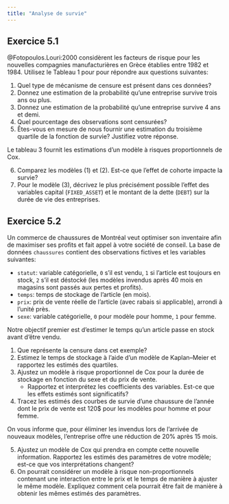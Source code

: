 ```yaml
---
title: "Analyse de survie"
---
```



## Exercice 5.1

@Fotopoulos.Louri:2000 considèrent les facteurs de risque pour les nouvelles compagnies manufacturières en Grèce établies entre 1982 et 1984. Utilisez le Tableau 1 pour pour répondre aux questions suivantes:

1. Quel type de mécanisme de censure est présent dans ces données?
2. Donnez une estimation de la probabilité qu’une entreprise survive trois ans ou plus.
3. Donnez une estimation de la probabilité qu’une entreprise survive 4 ans et demi.
4. Quel pourcentage des observations sont censurées?
5. Êtes-vous en mesure de nous fournir une estimation du troisième quartile de la fonction de survie? Justifiez votre réponse.

Le tableau 3 fournit les estimations d'un modèle à risques proportionnels de Cox.

6. Comparez les modèles (1) et (2). Est-ce que l'effet de cohorte impacte la survie?
7. Pour le modèle (3), décrivez le plus précisément possible l’effet des variables capital (`FIXED_ASSET`) et le montant de la dette (`DEBT`) sur la durée de vie des entreprises.

## Exercice 5.2

 Un commerce de chaussures de Montréal veut optimiser son inventaire afin de maximiser ses profits et fait appel à votre société de conseil. La base de données `chaussures` contient des observations fictives et les variables suivantes:

- `statut`: variable catégorielle, `0` s'il est vendu, `1` si l'article est toujours en stock, `2` s'il est déstocké (les modèles invendus après 40 mois en magasins sont passés aux pertes et profits).
- `temps`: temps de stockage de l'article (en mois).
- `prix`: prix de vente réelle de l'article (avec rabais si applicable), arrondi à l'unité près.
- `sexe`: variable catégorielle, `0` pour modèle pour homme, `1` pour femme.

Notre objectif premier est d'estimer le temps qu'un article passe en stock avant d'être vendu.


1. Que représente la censure dans cet exemple?
2. Estimez le temps de stockage à l'aide d'un modèle de Kaplan--Meier et rapportez les estimés des quartiles.
3. Ajustez un modèle à risque proportionnel de Cox pour la durée de stockage en fonction du sexe et du prix de vente.
   - Rapportez et interprétez les coefficients des variables. Est-ce que les effets estimés sont significatifs?
4. Tracez les estimés des courbes de survie d'une chaussure de l'année dont le prix de vente est 120\$ pour les modèles pour homme et pour femme.

On vous informe que, pour éliminer les invendus lors de l'arrivée de nouveaux modèles, l'entreprise offre une réduction de 20\% après 15 mois.

5.  Ajustez un modèle de Cox qui prendra en compte cette nouvelle information. Rapportez les estimés des paramètres de votre modèle; est-ce que vos interprétations changent?
6. On pourrait considérer un modèle à risque non-proportionnels contenant une interaction entre le prix et le temps de manière à ajuster le même modèle. Expliquez comment cela pourrait être fait de manière à obtenir les mêmes estimés des paramètres.

